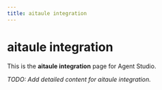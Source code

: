 ```yaml
---
title: aitaule integration
---
```


# aitaule integration

This is the **aitaule integration** page for Agent Studio.

_TODO: Add detailed content for aitaule integration._
